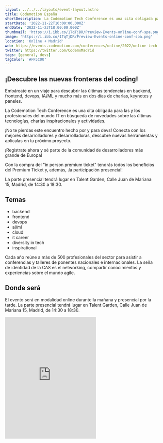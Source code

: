 ```yaml
---
layout: ../../../layouts/event-layout.astro
title: Codemotion España
shortDescription: La Codemotion Tech Conference es una cita obligada para las y los profesionales del mundo IT. Embárcate en un viaje para descubrir las últimas tendencias en dos días de charlas, keynotes y paneles. 
startDate: '2022-11-22T10:00:00.000Z'
endDate: '2022-11-23T18:00:00.000Z'
thumbnail: 'https://i.ibb.co/1TqTjDR/Preview-Events-online-conf-spa.png'
image: 'https://i.ibb.co/1TqTjDR/Preview-Events-online-conf-spa.png'
location: 'Online + Madrid'
web: https://events.codemotion.com/conferences/online/2022/online-tech-conference-2022-spanish-edition-autumn#home
twitter: https://twitter.com/CodemoMadrid
tags: [general, devs]
tagColor: '#FF5C00'
---
```

## ¡Descubre las nuevas fronteras del coding! 

Embárcate en un viaje para descubrir las últimas tendencias en backend, frontend, devops, IA/ML y mucho más en dos días de charlas, keynotes y paneles.

La Codemotion Tech Conference es una cita obligada para las y los profesionales del mundo IT en búsqueda de novedades sobre las últimas tecnologías, charlas inspiracionales y actividades.

¡No te pierdas este encuentro hecho por y para devs! Conecta con los mejores desarrolladores y desarrolladoras, descubre nuevas herramientas y aplícalas en tu próximo proyecto.

¡Regístrate ahora y sé parte de la comunidad de desarrolladores más grande de Europa!

Con la compra del "in person premium ticket" tendrás todos los beneficios del Premium Ticket y, además, ¡la participación presencial!

La parte presencial tendrá lugar en Talent Garden, Calle Juan de Mariana 15, Madrid, de 14:30 a 18:30.

## Temas

- backend
- frontend
- devops
- ai/ml
- cloud
- it career
- diversity in tech
- inspirational

Cada año reúne a más de 500 profesionales del sector para asistir a conferencias y talleres de ponentes nacionales e internacionales. La seña de identidad de la CAS es el networking, compartir conocimientos y experiencias sobre el mundo agile.

## Donde será

El evento será en modalidad online durante la mañana y presencial por la tarde. La parte presencial tendrá lugar en Talent Garden, Calle Juan de Mariana 15, Madrid, de 14:30 a 18:30.

<iframe className="w-full" height="400px" style="border:none;overflow:hidden" marginheight="0" marginwidth="0" aria-label="Talent Garden, Calle Juan de Mariana 15, Madrid" class="sek-lazy-loaded" src="https://www.google.com/maps/embed?pb=!1m18!1m12!1m3!1d3038.475041875643!2d-3.688532784163107!3d40.39832597936726!2m3!1f0!2f0!3f0!3m2!1i1024!2i768!4f13.1!3m3!1m2!1s0xd422706bff431ad%3A0xe1297343074f52c0!2sTalent%20Garden%20Madrid!5e0!3m2!1ses!2ses!4v1668057591308!5m2!1ses!2ses"></iframe>


